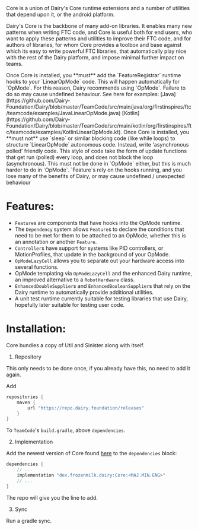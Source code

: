 <Note>
Core is a union of Dairy's Core runtime extensions and a number of utilities
that depend upon it, or the android platform.
</Note>

Dairy's Core is the backbone of many add-on libraries. It enables many new
patterns when writing FTC code, and Core is useful both for end users, who want
to apply these patterns and utilities to improve their FTC code, and for authors
of libraries, for whom Core provides a toolbox and base against which its easy
to write powerful FTC libraries, that automatically play nice with the rest of
the Dairy platform, and impose minimal further impact on teams.

<Warning>
Once Core is installed, you **must** add the `FeatureRegistrar` runtime hooks to
your `LinearOpMode` code. This will happen automatically for `OpMode`. For this
reason, Dairy recommends using `OpMode`. Failure to do so may cause undefined
behaviour. See here for examples: [Java](https://github.com/Dairy-Foundation/Dairy/blob/master/TeamCode/src/main/java/org/firstinspires/ftc/teamcode/examples/JavaLinearOpMode.java)
[Kotlin](https://github.com/Dairy-Foundation/Dairy/blob/master/TeamCode/src/main/kotlin/org/firstinspires/ftc/teamcode/examples/KotlinLinearOpMode.kt).
</Warning>
<Warning>
Once Core is installed, you **must not** use `sleep` or similar blocking code
(like while loops) to structure `LinearOpMode` autonomous code. Instead, write
'asynchronous polled' friendly code. This style of code take the form of update
functions that get run (polled) every loop, and does not block the loop
(asynchronous). This must not be done in `OpMode` either, but this is much
harder to do in `OpMode`. `Feature`s rely on the hooks running, and you lose
many of the benefits of Dairy, or may cause undefined / unexpected behaviour
</Warning>

# Features:
- `Feature`s are components that have hooks into the OpMode runtime.
- The `Dependency` system allows `Feature`s to declare the conditions that need
  to be met for them to be attached to an OpMode, whether this is an annotation
  or another `Feature`.
- `Controller`s have support for systems like PID controllers, or
  MotionProfiles, that update in the background of your OpMode.
- `OpModeLazyCell` allows you to separate out your hardware access into several
  functions.
- OpMode templating via `OpModeLazyCell` and the enhanced Dairy runtime, an
  improved alternative to a `RobotHardware` class.
- `EnhancedDoubleSupplier`s and `EnhancedBooleanSupplier`s that rely on the
  Dairy runtime to automatically provide additional utilities.
- A unit test runtime currently suitable for testing libraries that use Dairy,
  hopefully later suitable for testing user code.

# Installation:
<Note>Core bundles a copy of Util and Sinister along with itself.</Note>

1. Repository

<Info>
This only needs to be done once, if you already have this, no need to add it
again.
</Info>

Add

```gradle
repositories {
	maven {
		url "https://repo.dairy.foundation/releases"
	}
}
```

To `TeamCode`'s `build.gradle`, above `dependencies`.

2. Implementation

Add the newest version of Core found
[here](https://repo.dairy.foundation/#/releases/dev/frozenmilk/dairy/Core) to
the `dependencies` block:

```gradle
dependencies {
	// ...
	implementation "dev.frozenmilk.dairy:Core:<MAJ.MIN.ENG>"
	// ...
}
```

The repo will give you the line to add.

3. Sync

Run a gradle sync.
